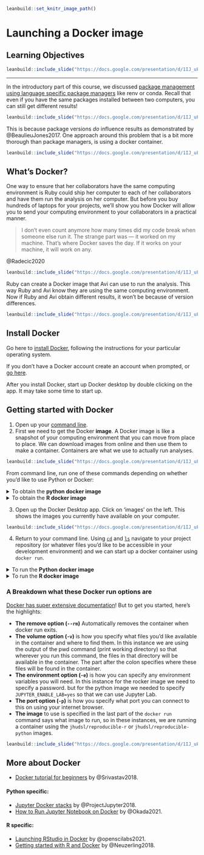 
```r
leanbuild::set_knitr_image_path()
```

# Launching a Docker image

## Learning Objectives

```r
leanbuild::include_slide("https://docs.google.com/presentation/d/1IJ_uFxJud7OdIAr6p8ZOzvYs-SGDqa7g4cUHtUld03I/edit#slide=id.gfa97af8537_0_81")
```

***

In the introductory part of this course, we discussed [package management using language specific package managers](https://jhudatascience.org/Reproducibility_in_Cancer_Informatics/managing-package-versions.html) like renv or conda. Recall that even if you have the same packages installed between two computers, you can still get different results!

```r
leanbuild::include_slide("https://docs.google.com/presentation/d/1IJ_uFxJud7OdIAr6p8ZOzvYs-SGDqa7g4cUHtUld03I/edit#slide=id.gfd7f4e514e_0_256")
```

This is because package versions _do_ influence results as demonstrated by @BeaulieuJones2017.
One approach around this problem that is a bit more thorough than package managers, is using a docker container.

```r
leanbuild::include_slide("https://docs.google.com/presentation/d/1IJ_uFxJud7OdIAr6p8ZOzvYs-SGDqa7g4cUHtUld03I/edit#slide=id.gfd7f4e514e_0_0")
```
## What's Docker?

One way to ensure that her collaborators have the same computing environment is Ruby could ship her computer to each of her collaborators and have them run the analysis on her computer. But before you buy hundreds of laptops for your projects, we'll show you how Docker will allow you to send your computing environment to your collaborators in a practical manner.

> I don’t even count anymore how many times did my code break when someone else run it. The strange part was — it worked on my machine. That’s where Docker saves the day. If it works on your machine, it will work on any.

@Radecic2020

```r
leanbuild::include_slide("https://docs.google.com/presentation/d/1IJ_uFxJud7OdIAr6p8ZOzvYs-SGDqa7g4cUHtUld03I/edit#slide=id.gfd7f4e514e_0_5")
```

Ruby can create a Docker image that Avi can use to run the analysis. This way Ruby and Avi know they are using the same computing environment. Now if Ruby and Avi obtain different results, it won't be because of version differences.

```r
leanbuild::include_slide("https://docs.google.com/presentation/d/1IJ_uFxJud7OdIAr6p8ZOzvYs-SGDqa7g4cUHtUld03I/edit#slide=id.gfd7f4e514e_0_55")
```

## Install Docker

Go here to [install Docker](https://www.docker.com/get-started), following the instructions for your particular operating system.

If you don't have a Docker account create an account when prompted, or [go here](https://hub.docker.com/).

After you install Docker, start up Docker desktop by double clicking on the app. It may take some time to start up.

## Getting started with Docker

1. Open up your [command line](https://towardsdatascience.com/a-quick-guide-to-using-command-line-terminal-96815b97b955).
2. First we need to get the Docker **image**. A Docker image is like a snapshot of your computing environment that you can move from place to place. We can download images from online and then use them to make a container. Containers are what we use to actually run analyses.

```r
leanbuild::include_slide("https://docs.google.com/presentation/d/1IJ_uFxJud7OdIAr6p8ZOzvYs-SGDqa7g4cUHtUld03I/edit#slide=id.gfbb8cb91d5_0_116")
```

From command line, run one of these commands depending on whether you'd like to use Python or Docker:

<details> <summary> To obtain the **python docker image** </summary>
```
docker pull jhudsl/reproducible-python
```
</details>

<details> <summary> To obtain the **R docker image** </summary>
```
docker pull jhudsl/reproducible-R
```
</details>

3. Open up the Docker Desktop app. Click on 'images' on the left. This shows the images you currently have available on your computer.

```r
leanbuild::include_slide("https://docs.google.com/presentation/d/1IJ_uFxJud7OdIAr6p8ZOzvYs-SGDqa7g4cUHtUld03I/edit#slide=id.gfbb8cb91d5_0_237")
```

4. Return to your command line. Using [`cd`](https://www.geeksforgeeks.org/cd-command-in-linux-with-examples/) and [`ls`](https://linuxize.com/post/how-to-list-files-in-linux-using-the-ls-command/) navigate to your project repository (or whatever files you'd like to be accessible in your development environment) and we can start up a docker container using `docker run`.

<details> <summary> To run the **Python docker image** </summary>
```
docker run --rm -v $PWD:/home/jovyan/work -e JUPYTER_ENABLE_LAB=yes -p 8787:8787 jhudsl/reproducible-python
```
Now in your internet browser, go to the address printed out. It should take you to Jupyter Lab.
Now you are ready to develop inside a Docker container!

</details>

<details> <summary> To run the **R docker image** </summary>
But you can change the `password` to whatever you'd like.
```
docker run --rm -v $PWD:/home/rstudio -e PASSWORD=password -p 8787:8787 jhudsl/reproducible-r
```
Now in your internet browser, go to `localhost:8787`. You should see an RStudio login page.

Login to RStudio. Your username will be `rstudio` and your password, will be whatever you set your password to be.

Now you are ready to develop inside a Docker container!

</details>

### A Breakdown what these Docker run options are

[Docker has super extensive documentation](https://docs.docker.com/)! But to get you started, here's the highlights:  

- **The remove option (`--rm`)**	Automatically removes the container when docker run exits.
- **The volume option (`-v`)** is how you specify what files you’d like available in the container and where to find them. In this instance we are using the output of the pwd command (print working directory) so that wherever you run this command, the files in that directory will be available in the container. The part after the colon specifies where these files will be found in the container.
- **The environment option (`-e`)** is how you can specify any environment variables you will need. In this instance for the rocker image we need to specify a password. but for the python image we needed to specify `JUPYTER_ENABLE_LAB=yes` so that we can use Jupyter Lab.  
- **The port option (`-p`)** is how you specify what port you can connect to this on using your internet browser.
- **The image** to use is specified in the last part of the `docker run` command says what image to run, so in these instances, we are running a container using the `jhudsl/reproducible-r` or `jhudsl/reproducible-python` images.

```r
leanbuild::include_slide("https://docs.google.com/presentation/d/1IJ_uFxJud7OdIAr6p8ZOzvYs-SGDqa7g4cUHtUld03I/edit#slide=id.gfbc11e6ab0_0_18")
```

## More about Docker

- [Docker tutorial for beginners](https://docker-curriculum.com/) by @Srivastav2018.

#### Python specific:

- [Jupyter Docker stacks](https://jupyter-docker-stacks.readthedocs.io/en/latest/index.html) by @ProjectJupyter2018.
- [How to Run Jupyter Notebook on Docker](https://towardsdatascience.com/how-to-run-jupyter-notebook-on-docker-7c9748ed209f) by @Okada2021.

#### R specific:

- [Launching RStudio in Docker](https://jsta.github.io/r-docker-tutorial/02-Launching-Docker.html) by @openscilabs2021.
- [Getting started with R and Docker](https://mdneuzerling.com/post/user-getting-started-with-r-and-docker/) by @Neuzerling2018.
